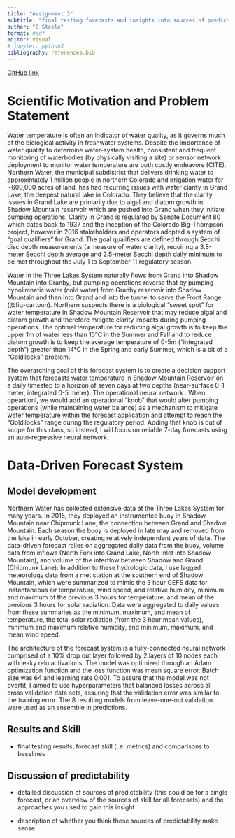```yaml
---
title: "Assignment 3"
subtitle: "final testing forecasts and insights into sources of predictability/skill"
author: "B Steele"
format: #pdf
editor: visual
# jupyter: python3
bibliography: references.bib
---
```


[GitHub link](https://github.com/steeleb/ATS-Data-Driven-Forecasting)

# Scientific Motivation and Problem Statement

Water temperature is often an indicator of water quality, as it governs much of the biological activity in freshwater systems. Despite the importance of water quality to determine water-system health, consistent and frequent monitoring of waterbodies (by physically visiting a site) or sensor network deployment to monitor water temperature are both costly endeavors (CITE). Northern Water, the municipal subdistrict that delivers drinking water to approximately 1 million people in northern Colorado and irrigation water for \~600,000 acres of land, has had recurring issues with water clarity in Grand Lake, the deepest natural lake in Colorado. They believe that the clarity issues in Grand Lake are primarily due to algal and diatom growth in Shadow Mountain reservoir which are pushed into Grand when they initiate pumping operations. Clarity in Grand is regulated by Senate Document 80 which dates back to 1937 and the inception of the Colorado Big-Thompson project, however in 2016 stakeholders and operators adopted a system of "goal qualifiers" for Grand. The goal qualifiers are defined through Secchi disc depth measurements (a measure of water clarity), requiring a 3.8-meter Secchi depth average and 2.5-meter Secchi depth daily minimum to be met throughout the July 1 to September 11 regulatory season.  

Water in the Three Lakes System naturally flows from Grand into Shadow Mountain into Granby, but pumping operations reverse that by pumping hypolimnetic water (cold water) from Granby reservoir into Shadow Mountain and then into Grand and into the tunnel to serve the Front Range (@fig-cartoon). Northern suspects there is a biological "sweet spot" for water temperature in Shadow Mountain Reservoir that may reduce algal and diatom growth and therefore mitigate clarity impacts during pumping operations. The optimal temperature for reducing algal growth is to keep the upper 1m of water less than 15°C in the Summer and Fall and to reduce diatom growth is to keep the average temperature of 0-5m ("integrated depth") greater than 14°C in the Spring and early Summer, which is a bit of a "Goldilocks" problem.

The overarching goal of this forecast system is to create a decision support system that forecasts water temperature in Shadow Mountain Reservoir on a daily timestep to a horizon of seven days at two depths (near-surface 0-1 meter, integrated 0-5 meter). The operational neural network . When opeartionl, we would add an operational "knob" that would alter pumping operations (while maintaining water balance) as a mechanism to mitigate water temperature within the forecast application and attempt to reach the "Goldilocks" range during the regulatory period. Adding that knob is out of scope for this class, so instead, I will focus on reliable 7-day forecasts using an auto-regressive neural network.

# Data-Driven Forecast System

## Model development

Northern Water has collected extensive data at the Three Lakes System for many years. In 2015, they deployed an instrumented buoy in Shadow Mountain near Chipmunk Lane, the connection between Grand and Shadow Mountain. Each season the buoy is deployed in late may and removed from the lake in early October, creating relatively independent years of data. The data-driven forecast relies on aggregated daily data from the buoy, volume data from inflows (North Fork into Grand Lake, North Inlet into Shadow Mountain), and volume of the interflow between Shadow and Grand (Chipmunk Lane). In addition to these hydrologic data, I use lagged meteorology data from a met station at the southern end of Shadow Mountain, which were summarized to mimic the 3 hour GEFS data for instantaneous air temperature, wind speed, and relative humidity, minimum and maximum of the previous 3 hours for temperature, and mean of the previous 3 hours for solar radiation. Data were aggregated to daily values from these summaries as the minimum, maximum, and mean of temperature, the total solar radiation (from the 3 hour mean values), minimum and maximum relative humidity, and minimum, maximum, and mean wind speed.

The architecture of the forecast system is a fully-connected neural network comprised of a 10% drop out layer followed by 2 layers of 10 nodes each with leaky relu activations. The model was optimized through an Adam optimization function and the loss function was mean square error. Batch size was 64 and learning rate 0.001. To assure that the model was not overfit, I aimed to use hyperparameters that balanced losses across all cross validation data sets, assuring that the validation error was similar to the training error. The 8 resulting models from leave-one-out validation were used as an ensemble in predictions.

## Results and Skill

-   final testing results, forecast skill (i.e. metrics) and comparisons to baselines

## Discussion of predictability

-   detailed discussion of sources of predictability (this could be for a single forecast, or an overview of the sources of skill for all forecasts) and the approaches you used to gain this insight

-   description of whether you think these sources of predictability make sense
